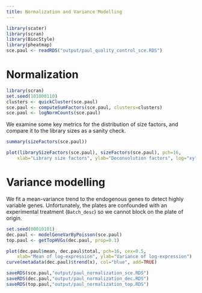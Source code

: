 ```yaml
---
title: Normalization and Variance Modelling
---
```


```r
library(scater)
library(scran)
library(BiocStyle)
library(pheatmap)
sce.paul <- readRDS("output/paul_quality_control_sce.RDS")
```

# Normalization

```r
library(scran)
set.seed(101000110)
clusters <- quickCluster(sce.paul)
sce.paul <- computeSumFactors(sce.paul, clusters=clusters)
sce.paul <- logNormCounts(sce.paul)
```

We examine some key metrics for the distribution of size factors, and compare it to the library sizes as a sanity check.

```r
summary(sizeFactors(sce.paul))
```

```r
plot(librarySizeFactors(sce.paul), sizeFactors(sce.paul), pch=16,
    xlab="Library size factors", ylab="Deconvolution factors", log="xy")
```

# Variance modelling

We fit a mean-variance trend to the endogenous genes to detect highly variable genes.
Unfortunately, the plates are confounded with an experimental treatment (`Batch_desc`) so we cannot block on the plate of origin.

```r
set.seed(00010101)
dec.paul <- modelGeneVarByPoisson(sce.paul)
top.paul <- getTopHVGs(dec.paul, prop=0.1)
```

```r
plot(dec.paul$mean, dec.paul$total, pch=16, cex=0.5, 
    xlab="Mean of log-expression", ylab="Variance of log-expression")
curve(metadata(dec.paul)$trend(x), col="blue", add=TRUE)
```

```r
saveRDS(sce.paul,"output/paul_normalization_sce.RDS")
saveRDS(dec.paul,"output/paul_normalization_dec.RDS")
saveRDS(top.paul,"output/paul_normalization_top.RDS")
```


